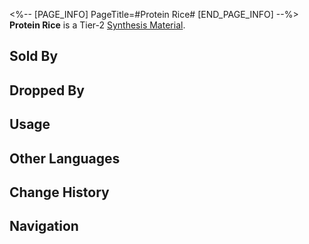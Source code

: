 <%-- [PAGE_INFO]
PageTitle=#Protein Rice#
[END_PAGE_INFO] --%>
{{Item Infobox
|id          = 181003
|image       = Item Protein Rice.png
|type        = Synthesis Material
|invCategory = Other Materials
|rarity      = 2
|effect      = Tier 2 Synthesis Material
|description = Nature's gift to human society, friend of mankind, savior of lives.<br />Smooth as egg white and full of protein.
|source1     = [[Storage Zone: Voidranger: Reavers or other enemies]]
|source2     = [[Found in destructible objects in the Herta Space Station]]
|source3     = [[Grocery Stand]]
}}
{{Description|''"Every grain costs sweat and blood."''}}
'''Protein Rice''' is a Tier-2 [[Synthesis Material]].

==Sold By==
{{Shop Availability}}

==Dropped By==
{{Dropped By}}

==Usage==
{{Craft Usage}}

==Other Languages==
{{Other Languages
|en   = Protein Rice
|zhs  = 蛋白米
|zht  = 蛋白米
|ja   = タンパク米
|ko   = 단백질 쌀
|es   = Arroz proteico
|fr   = Riz protéiné
|ru   = Белковый рис
|th   = Protein Rice
|vi   = Gạo Protein
|de   = Proteinreis
|id   = Protein Rice
|pt   = Arroz Proteico
}}

==Change History==
{{Change History|2.0}}

==Navigation==
{{Synthesis Material Navbox}}